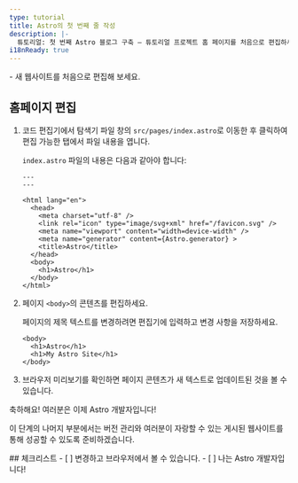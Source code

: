 ```yaml
---
type: tutorial
title: Astro의 첫 번째 줄 작성
description: |-
  튜토리얼: 첫 번째 Astro 블로그 구축 — 튜토리얼 프로젝트 홈 페이지를 처음으로 편집하세요.
i18nReady: true
---
```



<PreCheck>
  - 새 웹사이트를 처음으로 편집해 보세요.
</PreCheck>

## 홈페이지 편집

1. 코드 편집기에서 탐색기 파일 창의 `src/pages/index.astro`로 이동한 후 클릭하여 편집 가능한 탭에서 파일 내용을 엽니다.

    `index.astro` 파일의 내용은 다음과 같아야 합니다:

    ```astro title="src/pages/index.astro"
    ---
    ---

    <html lang="en">
      <head>
        <meta charset="utf-8" />
        <link rel="icon" type="image/svg+xml" href="/favicon.svg" />
        <meta name="viewport" content="width=device-width" />
        <meta name="generator" content={Astro.generator} >
        <title>Astro</title>
      </head>
      <body>
        <h1>Astro</h1>
      </body>
    </html>
    ```

2. 페이지 `<body>`의 콘텐츠를 편집하세요.

    페이지의 제목 텍스트를 변경하려면 편집기에 입력하고 변경 사항을 저장하세요.

    ```astro title="src/pages/index.astro" del={2} ins={3}
    <body>
      <h1>Astro</h1>
      <h1>My Astro Site</h1>
    </body>
    ```

3. 브라우저 미리보기를 확인하면 페이지 콘텐츠가 새 텍스트로 업데이트된 것을 볼 수 있습니다.

축하해요! 여러분은 이제 Astro 개발자입니다!

이 단계의 나머지 부분에서는 버전 관리와 여러분이 자랑할 수 있는 게시된 웹사이트를 통해 성공할 수 있도록 준비하겠습니다.

<Box icon="check-list">
## 체크리스트

<Checklist>
- [ ] 변경하고 브라우저에서 볼 수 있습니다.
- [ ] 나는 Astro 개발자입니다!
</Checklist>
</Box>
